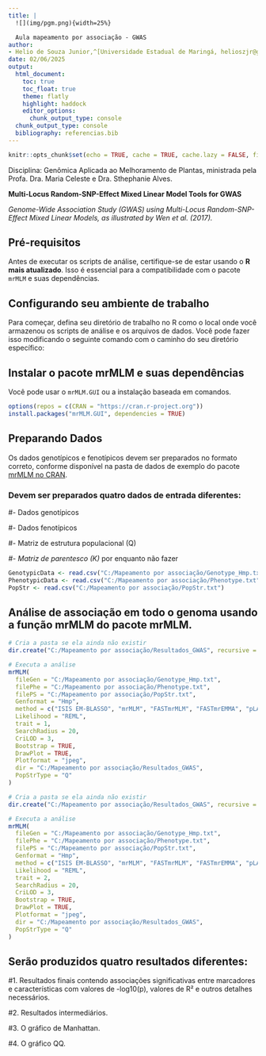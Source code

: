---
title: |
  ![](img/pgm.png){width=25%}

  Aula mapeamento por associação - GWAS
author: 
- Helio de Souza Junior,^[Universidade Estadual de Maringá, helioszjr@gmail.com] PG:55679
date: 02/06/2025
output: 
  html_document:
    toc: true
    toc_float: true
    theme: flatly
    highlight: haddock
    editor_options: 
      chunk_output_type: console
  chunk_output_type: console
  bibliography: referencias.bib
---

```{r setup, include=FALSE}
knitr::opts_chunk$set(echo = TRUE, cache = TRUE, cache.lazy = FALSE, fig.width = 9)
```

Disciplina: Genômica Aplicada ao Melhoramento de Plantas, ministrada pela Profa. Dra. Maria Celeste e Dra. Sthephanie Alves. 

**Multi-Locus Random-SNP-Effect Mixed Linear Model Tools for GWAS**

*Genome-Wide Association Study (GWAS) using Multi-Locus Random-SNP-Effect Mixed Linear Models, as illustrated by Wen et al. (2017).* 

## Pré-requisitos

Antes de executar os scripts de análise, certifique-se de estar usando o **R mais atualizado**. Isso é essencial para a compatibilidade com o pacote `mrMLM` e suas dependências.

## Configurando seu ambiente de trabalho

Para começar, defina seu diretório de trabalho no R como o local onde você armazenou os scripts de análise e os arquivos de dados. Você pode fazer isso modificando o seguinte comando com o caminho do seu diretório específico:

## Instalar o pacote mrMLM e suas dependências

Você pode usar o `mrMLM.GUI` ou a instalação baseada em comandos.

```{r}
options(repos = c(CRAN = "https://cran.r-project.org"))
install.packages("mrMLM.GUI", dependencies = TRUE)
```

## Preparando Dados

Os dados genotípicos e fenotípicos devem ser preparados no formato correto, conforme disponível na pasta de dados de exemplo do pacote [mrMLM no CRAN](https://cran.r-project.org/package=mrMLM).

### Devem ser preparados quatro dados de entrada diferentes:

#- Dados genotípicos

#- Dados fenotípicos

#- Matriz de estrutura populacional (Q)

*#- Matriz de parentesco (K)* por enquanto não fazer

```{r}
GenotypicData <- read.csv("C:/Mapeamento por associação/Genotype_Hmp.txt")
PhenotypicData <- read.csv("C:/Mapeamento por associação/Phenotype.txt")
PopStr <- read.csv("C:/Mapeamento por associação/PopStr.txt")
```

## Análise de associação em todo o genoma usando a função mrMLM do pacote mrMLM.

```{r}
# Cria a pasta se ela ainda não existir
dir.create("C:/Mapeamento por associação/Resultados_GWAS", recursive = TRUE)

# Executa a análise
mrMLM(
  fileGen = "C:/Mapeamento por associação/Genotype_Hmp.txt",
  filePhe = "C:/Mapeamento por associação/Phenotype.txt",
  filePS = "C:/Mapeamento por associação/PopStr.txt",
  Genformat = "Hmp",
  method = c("ISIS EM-BLASSO", "mrMLM", "FASTmrMLM", "FASTmrEMMA", "pLARmEB", "pKWmEB"),
  Likelihood = "REML",
  trait = 1,
  SearchRadius = 20,
  CriLOD = 3,
  Bootstrap = TRUE,
  DrawPlot = TRUE,
  Plotformat = "jpeg",
  dir = "C:/Mapeamento por associação/Resultados_GWAS",
  PopStrType = "Q"
)

```


```{r}
# Cria a pasta se ela ainda não existir
dir.create("C:/Mapeamento por associação/Resultados_GWAS", recursive = TRUE)

# Executa a análise
mrMLM(
  fileGen = "C:/Mapeamento por associação/Genotype_Hmp.txt",
  filePhe = "C:/Mapeamento por associação/Phenotype.txt",
  filePS = "C:/Mapeamento por associação/PopStr.txt",
  Genformat = "Hmp",
  method = c("ISIS EM-BLASSO", "mrMLM", "FASTmrMLM", "FASTmrEMMA", "pLARmEB", "pKWmEB"),
  Likelihood = "REML",
  trait = 2,
  SearchRadius = 20,
  CriLOD = 3,
  Bootstrap = TRUE,
  DrawPlot = TRUE,
  Plotformat = "jpeg",
  dir = "C:/Mapeamento por associação/Resultados_GWAS",
  PopStrType = "Q"
)

```

## Serão produzidos quatro resultados diferentes:

#1. Resultados finais contendo associações significativas entre marcadores e características com valores de -log10(p), valores de R² e outros detalhes necessários.

#2. Resultados intermediários.

#3. O gráfico de Manhattan.

#4. O gráfico QQ.
